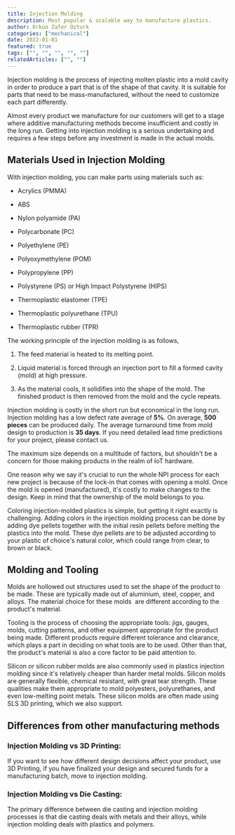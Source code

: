 ```yaml
---
title: Injection Molding
description: Most popular & scalable way to manufacture plastics.
author: Orkun Zafer Ozturk
categories: ["mechanical"]
date: 2022-01-01
featured: true
tags: ["", "", "", "", ""]
relatedArticles: ["", ""]
---
```

Injection molding is the process of injecting molten plastic into a mold cavity in order to produce a part that is of the shape of that cavity. It is suitable for parts that need to be mass-manufactured, without the need to customize each part differently.

Almost every product we manufacture for our customers will get to a stage where additive manufacturing methods become insufficient and costly in the long run. Getting into injection molding is a serious undertaking and requires a few steps before any investment is made in the actual molds. 

## Materials Used in Injection Molding

With injection molding, you can make parts using materials such as:

-   Acrylics (PMMA)

-   ABS 

-   Nylon polyamide (PA)

-   Polycarbonate (PC)

-   Polyethylene (PE)

-   Polyoxymethylene (POM)

-   Polypropylene (PP)

-   Polystyrene (PS) or High Impact Polystyrene (HIPS)

-   Thermoplastic elastomer (TPE)

-   Thermoplastic polyurethane (TPU)

-   Thermoplastic rubber (TPR)

The working principle of the injection molding is as follows,

1.  The feed material is heated to its melting point.

2.  Liquid material is forced through an injection port to fill a formed cavity (mold) at high pressure. 

3.  As the material cools, it solidifies into the shape of the mold. The finished product is then removed from the mold and the cycle repeats.

Injection molding is costly in the short run but economical in the long run. Injection molding has a low defect rate average of **5%**. On average, **500 pieces** can be produced daily. The average turnaround time from mold design to production is **35 days**. If you need detailed lead time predictions for your project, please contact us. 

The maximum size depends on a multitude of factors, but shouldn't be a concern for those making products in the realm of IoT hardware. 

One reason why we say it's crucial to run the whole NPI process for each new project is because of the lock-in that comes with opening a mold. Once the mold is opened (manufactured), it's costly to make changes to the design. Keep in mind that the ownership of the mold belongs to you.

Coloring injection-molded plastics is simple, but getting it right exactly is challenging. Adding colors in the injection molding process can be done by adding dye pellets together with the initial resin pellets before melting the plastics into the mold. These dye pellets are to be adjusted according to your plastic of choice's natural color, which could range from clear, to brown or black. 

## Molding and Tooling

Molds are hollowed out structures used to set the shape of the product to be made. These are typically made out of aluminium, steel, copper, and alloys. The material choice for these molds  are different according to the product's material.

Tooling is the process of choosing the appropriate tools: jigs, gauges, molds, cutting patterns, and other equipment appropriate for the product being made. Different products require different tolerance and clearance, which plays a part in deciding on what tools are to be used. Other than that, the product's material is also a core factor to be paid attention to.

Silicon or silicon rubber molds are also commonly used in plastics injection molding since it's relatively cheaper than harder metal molds. Silicon molds are generally flexible, chemical resistant, with great tear strength. These qualities make them appropriate to mold polyesters, polyurethanes, and even low-melting point metals. These silicon molds are often made using SLS 3D printing, which we also support.

## Differences from other manufacturing methods

### Injection Molding vs 3D Printing:

If you want to see how different design decisions affect your product, use 3D Printing, if you have finalized your design and secured funds for a manufacturing batch, move to injection molding.

### Injection Molding vs Die Casting:

The primary difference between die casting and injection molding processes is that die casting deals with metals and their alloys, while injection molding deals with plastics and polymers.